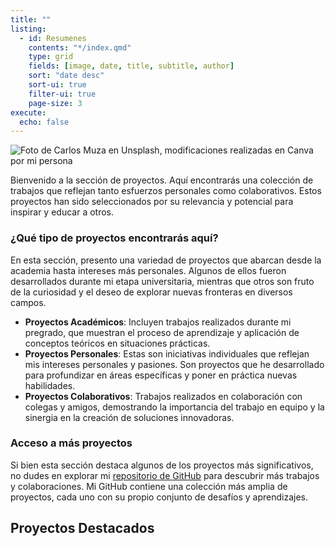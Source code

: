 ```yaml
---
title: ""
listing:
  - id: Resumenes
    contents: "*/index.qmd"
    type: grid
    fields: [image, date, title, subtitle, author]
    sort: "date desc"
    sort-ui: true
    filter-ui: true
    page-size: 3
execute:
  echo: false
---
```


<img src="1.png" alt="Foto de Carlos Muza en Unsplash, modificaciones realizadas en Canva por mi persona" style="max-width:100%;height:auto;">

Bienvenido a la sección de proyectos. Aquí encontrarás una colección de trabajos que reflejan tanto esfuerzos personales como colaborativos. Estos proyectos han sido seleccionados por su relevancia y potencial para inspirar y educar a otros.

### ¿Qué tipo de proyectos encontrarás aquí?

En esta sección, presento una variedad de proyectos que abarcan desde la academia hasta intereses más personales. Algunos de ellos fueron desarrollados durante mi etapa universitaria, mientras que otros son fruto de la curiosidad y el deseo de explorar nuevas fronteras en diversos campos.

- **Proyectos Académicos**: Incluyen trabajos realizados durante mi pregrado, que muestran el proceso de aprendizaje y aplicación de conceptos teóricos en situaciones prácticas.
- **Proyectos Personales**: Estas son iniciativas individuales que reflejan mis intereses personales y pasiones. Son proyectos que he desarrollado para profundizar en áreas específicas y poner en práctica nuevas habilidades.
- **Proyectos Colaborativos**: Trabajos realizados en colaboración con colegas y amigos, demostrando la importancia del trabajo en equipo y la sinergia en la creación de soluciones innovadoras.

### Acceso a más proyectos

Si bien esta sección destaca algunos de los proyectos más significativos, no dudes en explorar mi [repositorio de GitHub](https://github.com/CapStats-ML) para descubrir más trabajos y colaboraciones. Mi GitHub contiene una colección más amplia de proyectos, cada uno con su propio conjunto de desafíos y aprendizajes.

## Proyectos Destacados

<!-- Google tag (gtag.js) -->
<script async src="https://www.googletagmanager.com/gtag/js?id=G-H0F3YKCDW7"></script>
<script>
  window.dataLayer = window.dataLayer || [];
  function gtag(){dataLayer.push(arguments);}
  gtag('js', new Date());

  gtag('config', 'G-H0F3YKCDW7');
</script>